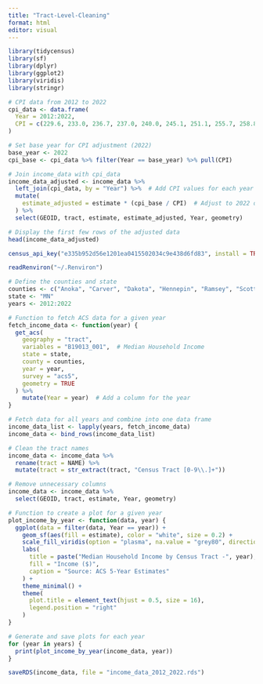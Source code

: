 ```yaml
---
title: "Tract-Level-Cleaning"
format: html
editor: visual
---
```


```r
library(tidycensus)
library(sf)
library(dplyr)
library(ggplot2)
library(viridis)
library(stringr)
```

```r
# CPI data from 2012 to 2022
cpi_data <- data.frame(
  Year = 2012:2022,
  CPI = c(229.6, 233.0, 236.7, 237.0, 240.0, 245.1, 251.1, 255.7, 258.8, 271.0, 292.7) 
)

# Set base year for CPI adjustment (2022)
base_year <- 2022
cpi_base <- cpi_data %>% filter(Year == base_year) %>% pull(CPI)
```

```r
# Join income_data with cpi_data
income_data_adjusted <- income_data %>%
  left_join(cpi_data, by = "Year") %>%  # Add CPI values for each year
  mutate(
    estimate_adjusted = estimate * (cpi_base / CPI)  # Adjust to 2022 dollars
  ) %>%
  select(GEOID, tract, estimate, estimate_adjusted, Year, geometry)

# Display the first few rows of the adjusted data
head(income_data_adjusted)

```

```r
census_api_key("e335b952d56e1201ea0415502034c9e438d6fd83", install = TRUE)
```

```r
readRenviron("~/.Renviron")
```

```r
# Define the counties and state
counties <- c("Anoka", "Carver", "Dakota", "Hennepin", "Ramsey", "Scott", "Washington")
state <- "MN"
years <- 2012:2022

# Function to fetch ACS data for a given year
fetch_income_data <- function(year) {
  get_acs(
    geography = "tract",
    variables = "B19013_001",  # Median Household Income
    state = state,
    county = counties,
    year = year,
    survey = "acs5",
    geometry = TRUE
  ) %>%
    mutate(Year = year)  # Add a column for the year
}

# Fetch data for all years and combine into one data frame
income_data_list <- lapply(years, fetch_income_data)
income_data <- bind_rows(income_data_list)

# Clean the tract names
income_data <- income_data %>%
  rename(tract = NAME) %>%
  mutate(tract = str_extract(tract, "Census Tract [0-9\\.]+"))

# Remove unnecessary columns
income_data <- income_data %>%
  select(GEOID, tract, estimate, Year, geometry)
```

```r
# Function to create a plot for a given year
plot_income_by_year <- function(data, year) {
  ggplot(data = filter(data, Year == year)) +
    geom_sf(aes(fill = estimate), color = "white", size = 0.2) +
    scale_fill_viridis(option = "plasma", na.value = "grey80", direction = -1) +
    labs(
      title = paste("Median Household Income by Census Tract -", year),
      fill = "Income ($)",
      caption = "Source: ACS 5-Year Estimates"
    ) +
    theme_minimal() +
    theme(
      plot.title = element_text(hjust = 0.5, size = 16),
      legend.position = "right"
    )
}

# Generate and save plots for each year
for (year in years) {
  print(plot_income_by_year(income_data, year))
}

```

```r
saveRDS(income_data, file = "income_data_2012_2022.rds")
```
